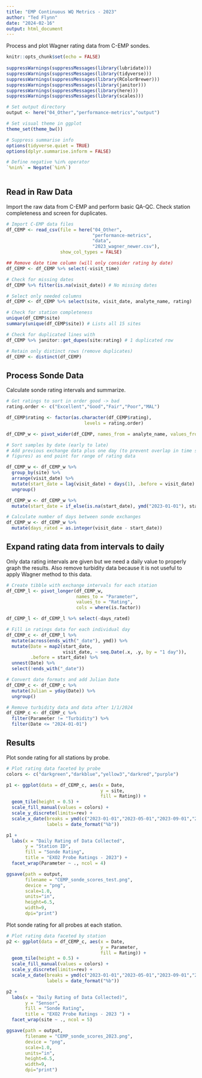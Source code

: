 ```yaml
---
title: "EMP Continuous WQ Metrics - 2023"
author: "Ted Flynn"
date: "2024-02-16"
output: html_document
---
```

Process and plot Wagner rating data from C-EMP sondes.

```r
knitr::opts_chunk$set(echo = FALSE)
                      
suppressWarnings(suppressMessages(library(lubridate)))
suppressWarnings(suppressMessages(library(tidyverse)))
suppressWarnings(suppressMessages(library(RColorBrewer)))
suppressWarnings(suppressMessages(library(janitor)))
suppressWarnings(suppressMessages(library(here)))
suppressWarnings(suppressMessages(library(scales)))

# Set output directory 
output <- here("04_Other","performance-metrics","output")

# Set visual theme in ggplot
theme_set(theme_bw())

# Suppress summarise info
options(tidyverse.quiet = TRUE)
options(dplyr.summarise.inform = FALSE)

# Define negative %in% operator
`%nin%` = Negate(`%in%`)
                      
```

## Read in Raw Data
Import the raw data from C-EMP and perform basic QA-QC. Check station completeness and screen for duplicates.

```r
# Import C-EMP data files 
df_CEMP <- read_csv(file = here("04_Other",
                                "performance-metrics",
                                "data",
                                "2023_wagner_newer.csv"),
                    show_col_types = FALSE)

## Remove date time column (will only consider rating by date)
df_CEMP <- df_CEMP %>% select(-visit_time) 

# Check for missing dates
df_CEMP %>% filter(is.na(visit_date)) # No missing dates

# Select only needed columns
df_CEMP <- df_CEMP %>% select(site, visit_date, analyte_name, rating)

# Check for station completeness
unique(df_CEMP$site)
summary(unique(df_CEMP$site)) # Lists all 15 sites

# Check for duplicated lines with 
df_CEMP %>% janitor::get_dupes(site:rating) # 1 duplicated row

# Retain only distinct rows (remove duplicates)
df_CEMP <- distinct(df_CEMP)


```

## Process Sonde Data

Calculate sonde rating intervals and summarize.

```r
# Get ratings to sort in order good -> bad
rating.order <- c("Excellent","Good","Fair","Poor","MAL")

df_CEMP$rating <- factor(as.character(df_CEMP$rating), 
                             levels = rating.order)

df_CEMP_w <- pivot_wider(df_CEMP, names_from = analyte_name, values_from = rating)

# Sort samples by date (early to late)
# Add previous exchange data plus one day (to prevent overlap in time series
# figures) as end point for range of rating data

df_CEMP_w <- df_CEMP_w %>% 
  group_by(site) %>% 
  arrange(visit_date) %>% 
  mutate(start_date = lag(visit_date) + days(1), .before = visit_date) %>%
  ungroup()

df_CEMP_w <- df_CEMP_w %>% 
  mutate(start_date = if_else(is.na(start_date), ymd("2023-01-01"), start_date))

# Calculate number of days between sonde exchanges
df_CEMP_w <- df_CEMP_w %>%
  mutate(days_rated = as.integer(visit_date - start_date))


```

## Expand rating data from intervals to daily
Only data rating intervals are given but we need a daily value to properly graph the results. Also remove turbidity data because it is not useful to apply Wagner method to this data.
```r
# Create tibble with exchange intervals for each station
df_CEMP_l <- pivot_longer(df_CEMP_w, 
                          names_to = "Parameter", 
                          values_to = "Rating",
                          cols = where(is.factor))

df_CEMP_l <- df_CEMP_l %>% select(-days_rated)

# Fill in ratings data for each individual day
df_CEMP_c <- df_CEMP_l %>% 
  mutate(across(ends_with("_date"), ymd)) %>% 
  mutate(Date = map2(start_date, 
                     visit_date, ~ seq.Date(.x, .y, by = "1 day")), 
         .before = start_date) %>% 
  unnest(Date) %>% 
  select(!ends_with("_date"))

# Convert date formats and add Julian Date
df_CEMP_c <- df_CEMP_c %>% 
  mutate(Julian = yday(Date)) %>% 
  ungroup()

# Remove turbidity data and data after 1/1/2024
df_CEMP_c <- df_CEMP_c %>% 
  filter(Parameter != "Turbidity") %>% 
  filter(Date <= "2024-01-01")

```

## Results

Plot sonde rating for all stations by probe.

```r
# Plot rating data faceted by probe
colors <- c("darkgreen","darkblue","yellow3","darkred","purple")

p1 <- ggplot(data = df_CEMP_c, aes(x = Date,
                                   y = site,
                                   fill = Rating)) +
  geom_tile(height = 0.5) +
  scale_fill_manual(values = colors) + 
  scale_y_discrete(limits=rev) +
  scale_x_date(breaks = ymd(c("2023-01-01","2023-05-01","2023-09-01","2024-01-01")),
               labels = date_format("%b"))

p1 +
  labs(x = "Daily Rating of Data Collected",
       y = "Station ID",
       fill = "Sonde Rating",
       title = "EXO2 Probe Ratings - 2023") +
  facet_wrap(Parameter ~ ., ncol = 4)

ggsave(path = output,
       filename = "CEMP_sonde_scores_test.png", 
       device = "png",
       scale=1.0, 
       units="in",
       height=6.5,
       width=9, 
       dpi="print")
```

Plot sonde rating for all probes at each station.

```r
# Plot rating data faceted by station
p2 <- ggplot(data = df_CEMP_c, aes(x = Date,
                                   y = Parameter,
                                   fill = Rating)) +
  geom_tile(height = 0.5) +
  scale_fill_manual(values = colors) + 
  scale_y_discrete(limits=rev) +
  scale_x_date(breaks = ymd(c("2023-01-01","2023-05-01","2023-09-01","2024-01-01")),
               labels = date_format("%b"))

p2 +
  labs(x = "Daily Rating of Data Collected)",
       y = "Sensor",
       fill = "Sonde Rating",
       title = "EXO2 Probe Ratings - 2023 ") +
  facet_wrap(site ~ ., ncol = 5)

ggsave(path = output,
       filename = "CEMP_sonde_scores_2023.png", 
       device = "png",
       scale=1.0, 
       units="in",
       height=6.5,
       width=9, 
       dpi="print")
```

